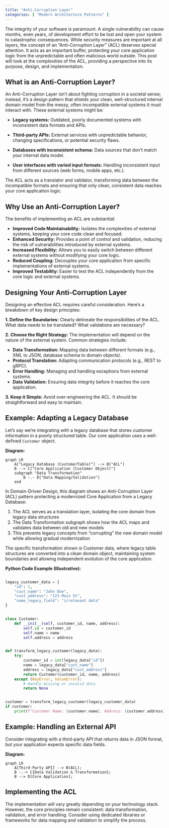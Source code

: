 ```yaml
---
title: "Anti-Corruption Layer"
categories: [ "Modern Architecture Patterns" ]
---
```


The integrity of your software is paramount. A single vulnerability can cause months, even years, of development effort to be lost and open your system to catastrophic consequences.
 While security measures are important at all layers, the concept of an "Anti-Corruption Layer" (ACL) deserves special attention.
 It acts as an important buffer, protecting your core application logic from the unpredictable and often malicious world outside. This post will look at the complexities of the ACL, providing a perspective into its purpose, design, and implementation.

## What is an Anti-Corruption Layer?

An Anti-Corruption Layer isn't about fighting corruption in a societal sense; instead, it's a design pattern that shields your clean, well-structured internal domain model from the messy, often incompatible external systems it must interact with. These external systems might be:

-   **Legacy systems:** Outdated, poorly documented systems with inconsistent data formats and APIs.
-   **Third-party APIs:** External services with unpredictable behavior, changing specifications, or potential security flaws.
-   **Databases with inconsistent schema:** Data sources that don't match your internal data model.

-   **User interfaces with varied input formats:** Handling inconsistent input from different sources (web forms, mobile apps, etc.).

The ACL acts as a translator and validator, transforming data between the incompatible formats and ensuring that only clean, consistent data reaches your core application logic.

## Why Use an Anti-Corruption Layer?

The benefits of implementing an ACL are substantial:

-   **Improved Code Maintainability:** Isolates the complexities of external systems, keeping your core code clean and focused.
-   **Enhanced Security:** Provides a point of control and validation, reducing the risk of vulnerabilities introduced by external systems.
-   **Increased Flexibility:** Allows you to easily switch between different external systems without modifying your core logic.
-   **Reduced Coupling:** Decouples your core application from specific implementations of external systems.
-   **Improved Testability:** Easier to test the ACL independently from the core logic and external systems.

## Designing Your Anti-Corruption Layer

Designing an effective ACL requires careful consideration. Here's a breakdown of key design principles:

**1. Define the Boundaries:** Clearly delineate the responsibilities of the ACL. What data needs to be translated? What validations are necessary?

**2. Choose the Right Strategy:** The implementation will depend on the nature of the external system. Common strategies include:

-   **Data Transformation:** Mapping data between different formats (e.g., XML to JSON, database schema to domain objects).
-   **Protocol Translation:** Adapting communication protocols (e.g., REST to gRPC).
-   **Error Handling:** Managing and handling exceptions from external systems.
-   **Data Validation:** Ensuring data integrity before it reaches the core application.

**3. Keep it Simple:** Avoid over-engineering the ACL. It should be straightforward and easy to maintain.

## Example: Adapting a Legacy Database

Let's say we're integrating with a legacy database that stores customer information in a poorly structured table. Our core application uses a well-defined `Customer` object.

**Diagram:**

```mermaid
graph LR
    A["Legacy Database (CustomerTable)"] --> B["ACL"]
    B --> C["Core Application (Customer Object)"]
    subgraph "Data Transformation"
        B -.- D["Data Mapping/Validation"]
    end
```

In Domain-Driven Design, this diagram shows an Anti-Corruption Layer (ACL) pattern protecting a modernized Core Application from a Legacy Database:

1. The ACL serves as a translation layer, isolating the core domain from legacy data structures
2. The Data Transformation subgraph shows how the ACL maps and validates data between old and new models
3. This prevents legacy concepts from "corrupting" the new domain model while allowing gradual modernization

The specific transformation shown is Customer data, where legacy table structures are converted into a clean domain object, maintaining system boundaries and allowing independent evolution of the core application.

**Python Code Example (Illustrative):**

``` python

legacy_customer_data = {
    "id": 1,
    "cust_name": "John Doe",
    "cust_address": "123 Main St",
    "some_legacy_field": "irrelevant data"
}


class Customer:
    def __init__(self, customer_id, name, address):
        self.id = customer_id
        self.name = name
        self.address = address


def transform_legacy_customer(legacy_data):
    try:
        customer_id = int(legacy_data["id"])
        name = legacy_data["cust_name"]
        address = legacy_data["cust_address"]
        return Customer(customer_id, name, address)
    except (KeyError, ValueError):
        # Handle missing or invalid data
        return None


customer = transform_legacy_customer(legacy_customer_data)
if customer:
    print(f"Customer Name: {customer.name}, Address: {customer.address}")
```

## Example: Handling an External API

Consider integrating with a third-party API that returns data in JSON format, but your application expects specific data fields.

**Diagram:**

```mermaid
graph LR
    A[Third-Party API] --> B(ACL);
    B -.-> C{Data Validation & Transformation};
    B --> D[Core Application];
```

## Implementing the ACL

The implementation will vary greatly depending on your technology stack. However, the core principles remain consistent: data transformation, validation, and error handling. Consider using dedicated libraries or frameworks for data mapping and validation to simplify the process.